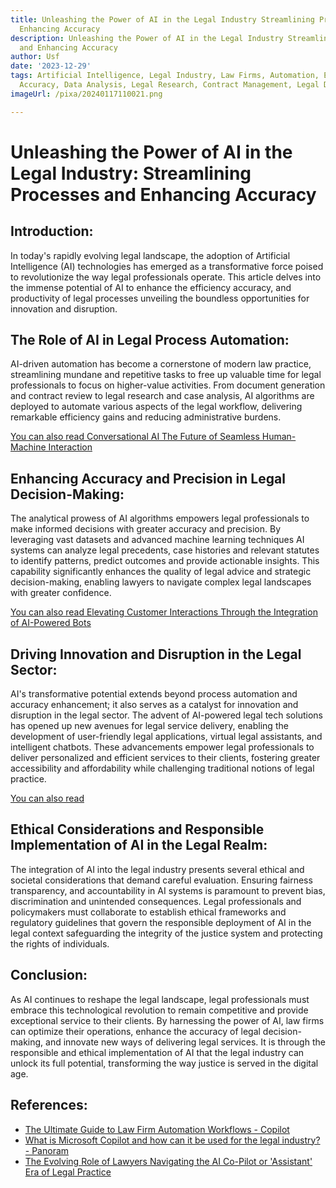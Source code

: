 ```yaml
---
title: Unleashing the Power of AI in the Legal Industry Streamlining Processes and
  Enhancing Accuracy
description: Unleashing the Power of AI in the Legal Industry Streamlining Processes
  and Enhancing Accuracy
author: Usf
date: '2023-12-29'
tags: Artificial Intelligence, Legal Industry, Law Firms, Automation, Efficiency,
  Accuracy, Data Analysis, Legal Research, Contract Management, Legal Discovery
imageUrl: /pixa/20240117110021.png

---
```

# Unleashing the  Power of AI in the Legal Industry: Streamlining Processes and Enhancing Accuracy

## Introduction:
In today's rapidly evolving legal landscape,  the adoption of Artificial Intelligence (AI) technologies  has emerged  as a transformative force poised to revolutionize the way legal professionals operate. This article delves into the immense potential of AI  to  enhance the  efficiency accuracy, and  productivity of legal processes unveiling the  boundless opportunities for  innovation and disruption.

## The Role of AI in Legal Process Automation:
AI-driven automation has become a cornerstone of  modern law practice, streamlining mundane and repetitive tasks to free up valuable time for legal professionals to focus on higher-value  activities. From document generation and contract review to legal research and case analysis,  AI algorithms are deployed to automate various aspects of the legal  workflow, delivering remarkable efficiency gains and reducing administrative burdens.

[You can also read Conversational AI The Future  of Seamless Human-Machine Interaction](Conversational%20AI%20The%20Future%20of%20Seamless%20Human-Machine%20Interaction)


## Enhancing  Accuracy and Precision in Legal Decision-Making:
The analytical  prowess of AI algorithms empowers legal professionals to make informed decisions  with greater accuracy and precision. By leveraging vast datasets and  advanced machine learning techniques AI systems  can analyze  legal precedents, case histories and relevant statutes to identify patterns, predict  outcomes and provide actionable insights.  This capability significantly enhances the quality of legal advice and strategic decision-making, enabling lawyers to  navigate complex legal landscapes with greater confidence.

[You can also read Elevating Customer Interactions Through the Integration of AI-Powered Bots](Elevating%20Customer%20Interactions%20Through%20the%20Integration%20of%20AI-Powered%20Bots)


## Driving Innovation and Disruption in the Legal Sector:
AI's transformative  potential extends beyond process automation and  accuracy enhancement;  it also serves as a catalyst for innovation and disruption in the legal sector. The advent of AI-powered legal tech solutions has opened up new avenues for legal service delivery, enabling  the development of user-friendly legal applications, virtual legal assistants, and intelligent chatbots.  These advancements empower legal professionals to deliver  personalized and efficient services to their clients, fostering greater accessibility  and affordability while challenging  traditional notions of legal practice.

[You can also read  ]()


## Ethical Considerations  and Responsible Implementation of  AI in the Legal Realm:
The integration of AI  into the legal industry presents several ethical and societal considerations that demand careful evaluation. Ensuring fairness transparency, and accountability in AI systems is  paramount to prevent bias, discrimination and  unintended  consequences.  Legal professionals and policymakers must collaborate to establish ethical  frameworks and regulatory guidelines that govern the responsible deployment of AI in the legal context safeguarding the integrity of the justice system and protecting the rights of individuals.

## Conclusion:
As  AI continues to reshape the  legal landscape, legal professionals must embrace this  technological revolution to remain competitive and provide exceptional service to their clients.  By harnessing the power of AI, law firms can optimize  their operations, enhance the accuracy of legal decision-making, and innovate new ways of delivering legal services. It is through the responsible and ethical implementation of AI that the legal industry can unlock its full  potential, transforming the way justice is  served in the digital age.

## References:
- [The Ultimate Guide to Law Firm Automation Workflows - Copilot](https://www.copilot.com/blog/law-firm-automation)
- [What is Microsoft Copilot and how can it be used for the legal industry? - Panoram](https://panoramdigital.com/2023/04/strongwhat-is-microsoft-copilot-and-how-can-it-be-used-for-the-legal-industry-strong/)
- [The Evolving Role of Lawyers Navigating the AI Co-Pilot or 'Assistant' Era of Legal Practice](https://www.law.com/legaltechnews/2023/11/09/the-evolving-role-of-lawyers-navigating-the-ai-co-pilot-or-assistant-era-of-legal-practice/)
